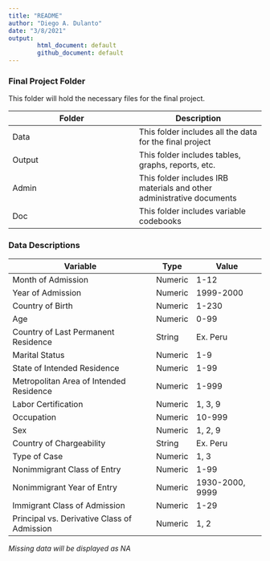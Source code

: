 ```yaml
---
title: "README"
author: "Diego A. Dulanto"
date: "3/8/2021"
output:
        html_document: default
        github_document: default
---
```




### Final Project Folder

This folder will hold the necessary files for the final project.


| Folder   | Description |
| ----------- | ----------- |
| Data     | This folder includes all the data for the final project |
| Output  | This folder includes tables, graphs, reports, etc. |
| Admin  | This folder includes IRB materials and other administrative documents |
| Doc | This folder includes variable codebooks |


### Data Descriptions

| Variable | Type | Value |
| ----------- | ----------- | ----------- |
| Month of Admission | Numeric | 1-12 |
| Year of Admission | Numeric | 1999-2000 |
| Country of Birth | Numeric | 1-230 |
| Age | Numeric | 0-99 |
| Country of Last Permanent Residence | String | Ex. Peru |
| Marital Status | Numeric | 1-9 |
| State of Intended Residence | Numeric | 1-99 |
| Metropolitan Area of Intended Residence | Numeric | 1-999 |
| Labor Certification | Numeric | 1, 3, 9 |
| Occupation | Numeric | 10-999 |
| Sex | Numeric | 1, 2, 9 |
| Country of Chargeability | String | Ex. Peru |
| Type of Case | Numeric | 1, 3 |
| Nonimmigrant Class of Entry | Numeric | 1-99 |
| Nonimmigrant Year of Entry | Numeric | 1930-2000, 9999|
| Immigrant Class of Admission | Numeric | 1-29 |
| Principal vs. Derivative Class of Admission | Numeric | 1, 2 |

_Missing data will be displayed as NA_